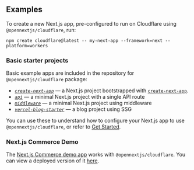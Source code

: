 
## Examples

To create a new Next.js app, pre-configured to run on Cloudflare using `@opennextjs/cloudflare`, run:

```
npm create cloudflare@latest -- my-next-app --framework=next --platform=workers
```

### Basic starter projects

Basic example apps are included in the repository for `@opennextjs/cloudflare` package:

- [_`create-next-app`_](https://github.com/opennextjs/opennextjs-cloudflare/tree/main/examples/create-next-app) — a Next.js project bootstrapped with [`create-next-app`](https://nextjs.org/docs/app/api-reference/cli/create-next-app).
- [_`api`_](https://github.com/opennextjs/opennextjs-cloudflare/tree/main/examples/api) — a minimal Next.js project with a single API route
- [_`middleware`_](https://github.com/opennextjs/opennextjs-cloudflare/tree/main/examples/middleware) — a minimal Next.js project using middleware
- [_`vercel-blog-starter`_](https://github.com/opennextjs/opennextjs-cloudflare/tree/main/examples/vercel-blog-starter) — a blog project using SSG

You can use these to understand how to configure your Next.js app to use `@opennextjs/cloudflare`, or refer to [Get Started](/cloudflare/get-started).

### Next.js Commerce Demo

The [Next.js Commerce demo app](https://github.com/vercel/commerce/tree/v1) works with `@opennextjs/cloudflare`. You can view a deployed version of it [here](https://vercel-commerce-on-workers.web-experiments.workers.dev/).
